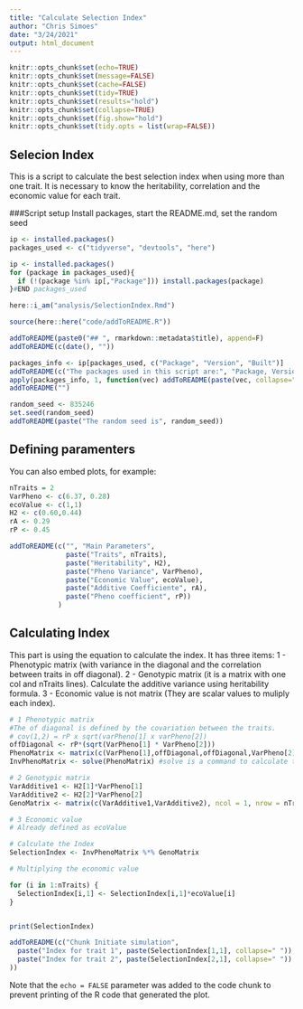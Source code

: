 ```yaml
---
title: "Calculate Selection Index"
author: "Chris Simoes"
date: "3/24/2021"
output: html_document
---
```


```r
knitr::opts_chunk$set(echo=TRUE)
knitr::opts_chunk$set(message=FALSE)
knitr::opts_chunk$set(cache=FALSE)
knitr::opts_chunk$set(tidy=TRUE)
knitr::opts_chunk$set(results="hold")
knitr::opts_chunk$set(collapse=TRUE)
knitr::opts_chunk$set(fig.show="hold")
knitr::opts_chunk$set(tidy.opts = list(wrap=FALSE))
```


## Selecion Index

This is a script to calculate the best selection index when using more than one trait. 
It is necessary to know the heritability, correlation and the economic value for each trait.

###Script setup
Install packages, start the README.md, set the random seed  
```r
ip <- installed.packages()
packages_used <- c("tidyverse", "devtools", "here")

ip <- installed.packages()
for (package in packages_used){
  if (!(package %in% ip[,"Package"])) install.packages(package)
}#END packages_used

here::i_am("analysis/SelectionIndex.Rmd")

source(here::here("code/addToREADME.R"))

addToREADME(paste0("## ", rmarkdown::metadata$title), append=F)
addToREADME(c(date(), ""))

packages_info <- ip[packages_used, c("Package", "Version", "Built")]
addToREADME(c("The packages used in this script are:", "Package, Version, Built"))
apply(packages_info, 1, function(vec) addToREADME(paste(vec, collapse=" ")))
addToREADME("")

random_seed <- 835246
set.seed(random_seed)
addToREADME(paste("The random seed is", random_seed))
```
## Defining paramenters

You can also embed plots, for example:

```r

nTraits = 2
VarPheno <- c(6.37, 0.28)
ecoValue <- c(1,1)
H2 <- c(0.60,0.44)
rA <- 0.29
rP <- 0.45

addToREADME(c("", "Main Parameters",
              paste("Traits", nTraits),
              paste("Heritability", H2),
              paste("Pheno Variance", VarPheno),
              paste("Economic Value", ecoValue),
              paste("Additive Coefficiente", rA),
              paste("Pheno coefficient", rP))
            )


```

## Calculating Index

This part is using the equation to calculate the index. It has three items:
1 - Phenotypic matrix (with variance in the diagonal and the correlation between traits in off diagonal).
2 - Genotypic matrix (it is a matrix with one col and nTraits lines). Calculate the additive variance using heritability formula.
3 - Economic value is not matrix (They are scalar values to muliply each index).

```r

# 1 Phenotypic matrix
#The of diagonal is defined by the covariation between the traits.
# cov(1,2) = rP x sqrt(varPheno[1] x varPheno[2])
offDiagonal <- rP*(sqrt(VarPheno[1] * VarPheno[2]))
PhenoMatrix <- matrix(c(VarPheno[1],offDiagonal,offDiagonal,VarPheno[2]),nrow = nTraits, ncol = nTraits)
InvPhenoMatrix <- solve(PhenoMatrix) #solve is a command to calculate the inverted matrix

# 2 Genotypic matrix
VarAdditive1 <- H2[1]*VarPheno[1]
VarAdditive2 <- H2[2]*VarPheno[2]
GenoMatrix <- matrix(c(VarAdditive1,VarAdditive2), ncol = 1, nrow = nTraits)

# 3 Economic value
# Already defined as ecoValue

# Calculate the Index
SelectionIndex <- InvPhenoMatrix %*% GenoMatrix

# Multiplying the economic value

for (i in 1:nTraits) {
  SelectionIndex[i,1] <- SelectionIndex[i,1]*ecoValue[i]
}


print(SelectionIndex)

addToREADME(c("Chunk Initiate simulation",
  paste("Index for trait 1", paste(SelectionIndex[1,1], collapse=" ")),
  paste("Index for trait 2", paste(SelectionIndex[2,1], collapse=" "))
))


```
Note that the `echo = FALSE` parameter was added to the code chunk to prevent printing of the R code that generated the plot.
